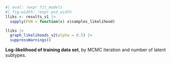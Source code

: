 ::: {#suppfig-mcmc-loglik}

```r
#| eval: !expr fit_models
#| fig-width: !expr pvd_width
lliks <- results_v1 |>
  sapply(FUN = function(x) x$samples_likelihood)

lliks |>
  graph_likelihoods_v2(alpha = 0.5) |>
  suppressWarnings()

```

**Log-likelihood of training data set**,
by MCMC iteration and number of latent subtypes.

:::
